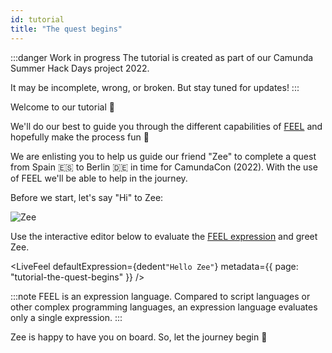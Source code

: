```yaml
---
id: tutorial
title: "The quest begins"
---
```



:::danger Work in progress
The tutorial is created as part of our Camunda Summer Hack Days project 2022.

It may be incomplete, wrong, or broken. But stay tuned for updates!
:::

Welcome to our tutorial :wave:

We'll do our best to guide you through the different capabilities
of [FEEL](/docs/reference/what-is-feel.md) and hopefully make the
process fun :tada:

We are enlisting you to help us guide our friend "Zee" to complete a quest from Spain :es: to Berlin
:de: in time for CamundaCon (2022). With the use of FEEL we'll be able to help in the journey.

Before we start, let's say "Hi" to Zee:

![Zee](/img/zee.png)

Use the interactive editor below to evaluate the
[FEEL expression](/docs/reference/language-guide/feel-expressions-introduction.md) and greet Zee.

<LiveFeel
    defaultExpression={dedent`
    "Hello Zee"
    `}
    metadata={{ page: "tutorial-the-quest-begins" }}
/>

:::note
FEEL is an expression language. Compared to script languages or other complex programming
languages, an expression language evaluates only a single expression.
:::

Zee is happy to have you on board. So, let the journey begin :rocket:



